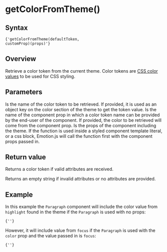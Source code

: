 

# getColorFromTheme()

## Syntax

<Code>{'getColorFromTheme(defaultToken, customProp)(props)'}</Code>

## Overview

Retrieve a color token from the current theme. Color tokens are [CSS color values](https://developer.mozilla.org/en-US/docs/Web/CSS/color_value) to be used for CSS styling.

## Parameters

<LegacyBlock marginTop='sizing040'>
  <Prop name='defaultToken' type='ThemeToken'>
    Is the name of the color token to be retrieved. If provided, it is used as an object key on the color section of the theme to get the token value.
  </Prop>
  <Prop name='customProp' type="Exclude<keyof Props, 'theme'>">
    Is the name of the component prop in which a color token name can be provided by the end-user of the component. If provided, the color to be retrieved will come from the component prop.
  </Prop>
  <Prop name='props' type='Props'>
    Is the props of the component including the theme. If the function is used inside a styled component template literal, or a css block, Emotion.js will call the function first with the component props passed in.
  </Prop>
</LegacyBlock>

## Return value

Returns a color token if valid attributes are received.

Returns an empty string if invalid attributes or no attributes are provided.

## Example

<CodeFromFile path="examples/utils/get-color-from-theme.tsx"/>

In this example the `Paragraph` component will include the color value from `highlight` found in the theme if the `Paragraph` is used with no props:

<Code>{'<Paragraph />'}</Code>

However, it will include value from `focus` if the `Paragraph` is used with the `color` prop and the value passed in is `focus`:

<Code>{'<Paragraph color="focus" />'}</Code>
